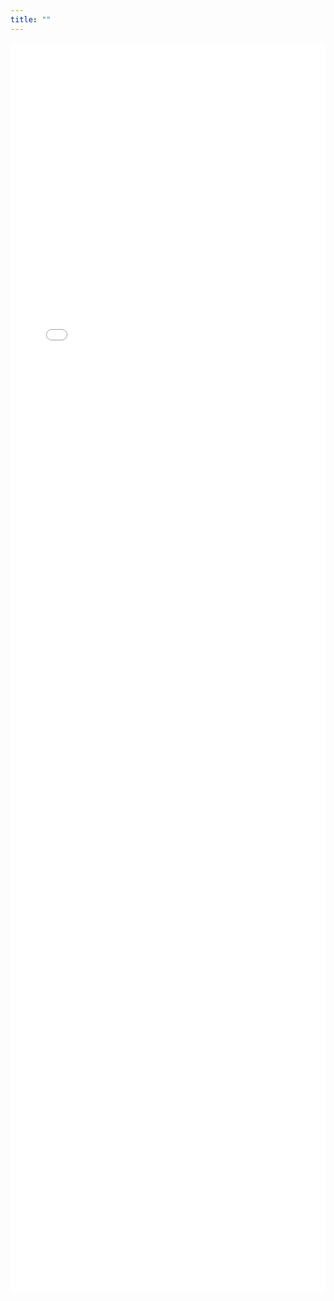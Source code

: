 ```yaml
---
title: ""
---
```


```{=html}
<div style="width: 100%; max-width: 900px; margin: 0 auto;">
    <iframe src="plots/RHA_doctors_by_specialty_combined.html"
            style="width: 100%; height: 2000px; border: none;"
            scrolling="no"
            frameborder="0">
    </iframe>
</div>
```
